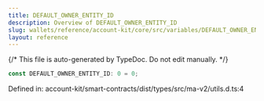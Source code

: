 ```yaml
---
title: DEFAULT_OWNER_ENTITY_ID
description: Overview of DEFAULT_OWNER_ENTITY_ID
slug: wallets/reference/account-kit/core/src/variables/DEFAULT_OWNER_ENTITY_ID
layout: reference
---
```


{/* This file is auto-generated by TypeDoc. Do not edit manually. */}

```ts
const DEFAULT_OWNER_ENTITY_ID: 0 = 0;
```

Defined in: account-kit/smart-contracts/dist/types/src/ma-v2/utils.d.ts:4
